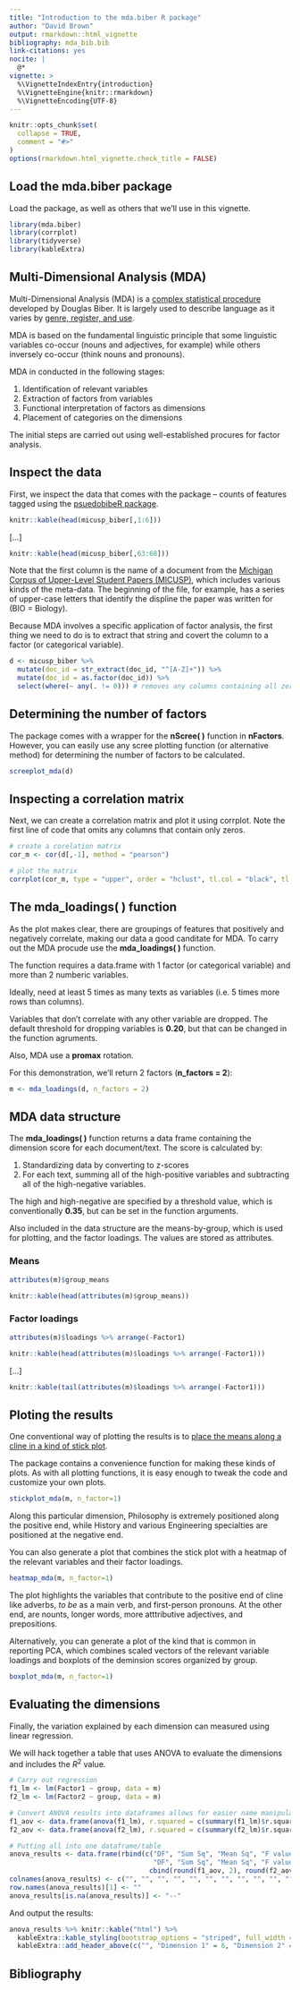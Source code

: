 ```yaml
---
title: "Introduction to the mda.biber R package"
author: "David Brown"
output: rmarkdown::html_vignette
bibliography: mda_bib.bib
link-citations: yes
nocite: |
  @*
vignette: >
  %\VignetteIndexEntry{introduction}
  %\VignetteEngine{knitr::rmarkdown}
  %\VignetteEncoding{UTF-8}
---
```


```r
knitr::opts_chunk$set(
  collapse = TRUE,
  comment = "#>"
)
options(rmarkdown.html_vignette.check_title = FALSE)
```

## Load the mda.biber package

Load the package, as well as others that we'll use in this vignette.

```r
library(mda.biber)
library(corrplot)
library(tidyverse)
library(kableExtra)
```

## Multi-Dimensional Analysis (MDA)

Multi-Dimensional Analysis (MDA) is a [complex statistical procedure](https://www.uni-bamberg.de/fileadmin/eng-ling/fs/Chapter_21/Index.html?Multidimensionalanalysis.html) developed by Douglas Biber. It is largely used to describe language as it varies by [genre, register, and use](https://www.uni-bamberg.de/fileadmin/eng-ling/fs/Chapter_21/Index.html?21Summary.html).

MDA is based on the fundamental linguistic principle that some linguistic variables co-occur (nouns and adjectives, for example) while others inversely co-occur (think nouns and pronouns).

MDA in conducted in the following stages:

1. Identification of relevant variables
1. Extraction of factors from variables
1. Functional interpretation of factors as dimensions
1. Placement of categories on the dimensions

The initial steps are carried out using well-established procures for factor analysis.

## Inspect the data

First, we inspect the data that comes with the package -- counts of features tagged using the [psuedobibeR package](https://github.com/browndw/pseudobibeR).

```r
knitr::kable(head(micusp_biber[,1:6]))
```

[...]

```r
knitr::kable(head(micusp_biber[,63:68]))
```

Note that the first column is the name of a document from the [Michigan Corpus of Upper-Level Student Papers (MICUSP)](https://elicorpora.info/), which includes various kinds of the meta-data. The beginning of the file, for example, has a series of upper-case letters that identify the displine the paper was written for (BIO = Biology).

Because MDA involves a specific application of factor analysis, the first thing we need to do is to extract that string and covert the column to a factor (or categorical variable).

```r
d <- micusp_biber %>%
  mutate(doc_id = str_extract(doc_id, "^[A-Z]+")) %>%
  mutate(doc_id = as.factor(doc_id)) %>%
  select(where(~ any(. != 0))) # removes any columns containing all zeros as required for corrplot
```

## Determining the number of factors

The package comes with a wrapper for the **nScree( )** function in **nFactors**. However, you can easily use any scree plotting function (or alternative method) for determining the number of factors to be calculated.

```r
screeplot_mda(d)
```

## Inspecting a correlation matrix

Next, we can create a correlation matrix and plot it using corrplot. Note the first line of code that omits any columns that contain only zeros.

```r

# create a corelation matrix
cor_m <- cor(d[,-1], method = "pearson")

# plot the matrix
corrplot(cor_m, type = "upper", order = "hclust", tl.col = "black", tl.srt = 45, diag = F, tl.cex = 0.5)
```

## The **mda_loadings( )** function

As the plot makes clear, there are groupings of features that positively and negatively correlate, making our data a good canditate for MDA. To carry out the MDA procude use the **mda_loadings( )** function.

The function requires a data.frame with 1 factor (or categorical variable) and more than 2 numberic variables.

Ideally, need at least 5 times as many texts as variables (i.e. 5 times more rows than columns).

Variables that don't correlate with any other variable are dropped. The default threshold for dropping variables is **0.20**, but that can be changed in the function agruments.

Also, MDA use a **promax** rotation.

For this demonstration, we'll return 2 factors (**n_factors = 2**):

```r
m <- mda_loadings(d, n_factors = 2)
```

## MDA data structure

The **mda_loadings( )** function returns a data frame containing the dimension score for each document/text. The score is calculated by:

1. Standardizing data by converting to z-scores
1. For each text, summing all of the high-positive variables and subtracting all of the high-negative variables.

The high and high-negative are specified by a threshold value, which is conventionally **0.35**, but can be set in the function arguments.

Also included in the data structure are the means-by-group, which is used for plotting, and the factor loadings. The values are stored as attributes.

### Means

```r
attributes(m)$group_means
```

```r
knitr::kable(head(attributes(m)$group_means))
```

### Factor loadings

```r
attributes(m)$loadings %>% arrange(-Factor1)
```

```r
knitr::kable(head(attributes(m)$loadings %>% arrange(-Factor1)))
```

[...]

```r
knitr::kable(tail(attributes(m)$loadings %>% arrange(-Factor1)))
```

## Ploting the results

One conventional way of plotting the results is to [place the means along a cline in a kind of stick plot](https://www.uni-bamberg.de/fileadmin/eng-ling/fs/Chapter_21/Index.html?23DimensionsofEnglish.html).

The package contains a convenience function for making these kinds of plots. As with all plotting functions, it is easy enough to tweak the code and customize your own plots.

```r
stickplot_mda(m, n_factor=1)
```

Along this particular dimension, Philosophy is extremely positioned along the positive end, while History and various Engineering specialties are positioned at the negative end.

You can also generate a plot that combines the stick plot with a heatmap of the relevant variables and their factor loadings.

```r
heatmap_mda(m, n_factor=1)
```

The plot highlights the variables that contribute to the positive end of cline like adverbs, *to be* as a main verb, and first-person pronouns. At the other end, are nounts, longer words, more atttributive adjectives, and prepositions.

Alternatively, you can generate a plot of the kind that is common in reporting PCA, which combines scaled vectors of the relevant variable loadings and boxplots of the deminsion scores organized by group.

```r
boxplot_mda(m, n_factor=1)
```

## Evaluating the dimensions

Finally, the variation explained by each dimension can measured using linear regression.

We will hack together a table that uses ANOVA to evaluate the dimensions and includes the *R*^2^ value. 

```r

# Carry out regression
f1_lm <- lm(Factor1 ~ group, data = m)
f2_lm <- lm(Factor2 ~ group, data = m)

# Convert ANOVA results into dataframes allows for easier name manipulation
f1_aov <- data.frame(anova(f1_lm), r.squared = c(summary(f1_lm)$r.squared*100, NA))
f2_aov <- data.frame(anova(f2_lm), r.squared = c(summary(f2_lm)$r.squared*100, NA))

# Putting all into one dataframe/table
anova_results <- data.frame(rbind(c("DF", "Sum Sq", "Mean Sq", "F value", "Pr(>F)", "*R*^2^", 
                                    "DF", "Sum Sq", "Mean Sq", "F value", "Pr(>F)", "*R*^2^"), 
                                   cbind(round(f1_aov, 2), round(f2_aov, 2)))) 
colnames(anova_results) <- c("", "", "", "", "", "", "", "", "", "", "", "")
row.names(anova_results)[1] <- ""
anova_results[is.na(anova_results)] <- "--"
```

And output the results:

```r
anova_results %>% knitr::kable("html") %>% 
  kableExtra::kable_styling(bootstrap_options = "striped", full_width = F) %>%
  kableExtra::add_header_above(c("", "Dimension 1" = 6, "Dimension 2" = 6))

```




## Bibliography



